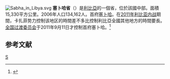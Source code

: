 {{Expand language|1=en|time=2022-01-27T03:35:32+00:00}}
[[File:Sabha_in_Libya.svg|right]]
'''塞卜哈省'''（{{lang-ar|سبها|}}）是[[利比亞|利比亞]]的一個省，位於該國中部。面積15,330平方公里。2006年人口134,162人。首府[[塞卜哈|塞卜哈]]。在[[2011年利比亚内战|2011年利比亚内战]]期間，卡扎菲势力控制该地区的時間差不多比控制利比亞全國其他地方的時間要長。[[全国过渡委员会|全国过渡委员会]]于2011年9月11日才控制首府塞卜哈。<ref>{{Cite web |url=https://www.bbc.co.uk/news/world-africa-15029062 |title=BBC News "Libya conflict: Anti-Gaddafi fighters take Sabha" – accessed 23 September 2011. |access-date=2018-06-20 |archive-url=https://web.archive.org/web/20181117151713/https://www.bbc.co.uk/news/world-africa-15029062 |archive-date=2018-11-17 |url-status=live }}</ref>

==参考文献==
{{reflist}}

{{Libya}}
{{Libya-geo-stub}}
[[Category:利比亚省份|S]]